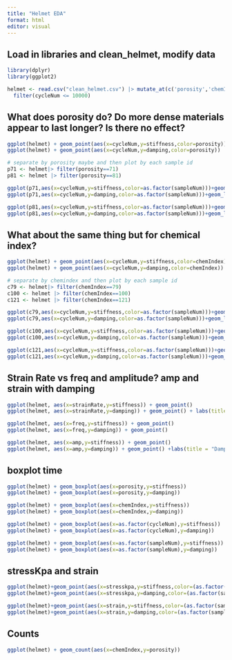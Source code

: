 ```yaml
---
title: "Helmet EDA"
format: html
editor: visual
---
```


## Load in libraries and clean_helmet, modify data  

```r
library(dplyr)
library(ggplot2)

helmet <- read.csv("clean_helmet.csv") |> mutate_at(c('porosity','chemIndex'), as.factor) |>
  filter(cycleNum <= 10000)
```

## What does porosity do? Do more dense materials appear to last longer? Is there no effect?
```r
ggplot(helmet) + geom_point(aes(x=cycleNum,y=stiffness,color=porosity))
ggplot(helmet) + geom_point(aes(x=cycleNum,y=damping,color=porosity))

# separate by porosity maybe and then plot by each sample id
p71 <- helmet|> filter(porosity==71)
p81 <- helmet |> filter(porosity==81)

ggplot(p71,aes(x=cycleNum,y=stiffness,color=as.factor(sampleNum)))+geom_line()+geom_point() +labs(title="Porosity 71")
ggplot(p71,aes(x=cycleNum,y=damping,color=as.factor(sampleNum)))+geom_line()+geom_point() + labs(title="Porosity 71")

ggplot(p81,aes(x=cycleNum,y=stiffness,color=as.factor(sampleNum)))+geom_line()+geom_point() + labs(title = "Porosity 81")
ggplot(p81,aes(x=cycleNum,y=damping,color=as.factor(sampleNum)))+geom_line()+geom_point()+labs(title="Porosity 81")
```

## What about the same thing but for chemical index?
```r
ggplot(helmet) + geom_point(aes(x=cycleNum,y=stiffness,color=chemIndex))
ggplot(helmet) + geom_point(aes(x=cycleNum,y=damping,color=chemIndex))

# separate by chemindex and then plot by each sample id
c79 <- helmet|> filter(chemIndex==79)
c100 <- helmet |> filter(chemIndex==100)
c121 <- helmet |> filter(chemIndex==121)

ggplot(c79,aes(x=cycleNum,y=stiffness,color=as.factor(sampleNum)))+geom_line()+geom_point()
ggplot(c79,aes(x=cycleNum,y=damping,color=as.factor(sampleNum)))+geom_line()+geom_point()

ggplot(c100,aes(x=cycleNum,y=stiffness,color=as.factor(sampleNum)))+geom_line()+geom_point()
ggplot(c100,aes(x=cycleNum,y=damping,color=as.factor(sampleNum)))+geom_line()+geom_point()

ggplot(c121,aes(x=cycleNum,y=stiffness,color=as.factor(sampleNum)))+geom_line()+geom_point()
ggplot(c121,aes(x=cycleNum,y=damping,color=as.factor(sampleNum)))+geom_line()+geom_point()
```

## Strain Rate vs freq and amplitude? amp and strain with damping
```r
ggplot(helmet, aes(x=strainRate,y=stiffness)) + geom_point()
ggplot(helmet, aes(x=strainRate,y=damping)) + geom_point() + labs(title="Damping vs Strain Rate",x="Strain Rate",y="Damping")

ggplot(helmet, aes(x=freq,y=stiffness)) + geom_point()
ggplot(helmet, aes(x=freq,y=damping)) + geom_point()

ggplot(helmet, aes(x=amp,y=stiffness)) + geom_point()
ggplot(helmet, aes(x=amp,y=damping)) + geom_point() +labs(title = "Damping vs Amplitude",x="Amplitude",y="Damping")


```

## boxplot time
```r
ggplot(helmet) + geom_boxplot(aes(x=porosity,y=stiffness))
ggplot(helmet) + geom_boxplot(aes(x=porosity,y=damping))

ggplot(helmet) + geom_boxplot(aes(x=chemIndex,y=stiffness))
ggplot(helmet) + geom_boxplot(aes(x=chemIndex,y=damping))

ggplot(helmet) + geom_boxplot(aes(x=as.factor(cycleNum),y=stiffness))
ggplot(helmet) + geom_boxplot(aes(x=as.factor(cycleNum),y=damping))

ggplot(helmet) + geom_boxplot(aes(x=as.factor(sampleNum),y=stiffness))
ggplot(helmet) + geom_boxplot(aes(x=as.factor(sampleNum),y=damping))

```

## stressKpa and strain
```r
ggplot(helmet)+geom_point(aes(x=stresskpa,y=stiffness,color=(as.factor(sampleNum))))
ggplot(helmet)+geom_point(aes(x=stresskpa,y=damping,color=(as.factor(sampleNum))))

ggplot(helmet)+geom_point(aes(x=strain,y=stiffness,color=(as.factor(sampleNum))))
ggplot(helmet)+geom_point(aes(x=strain,y=damping,color=(as.factor(sampleNum))))

```

## Counts
```r
ggplot(helmet) + geom_count(aes(x=chemIndex,y=porosity))
```

